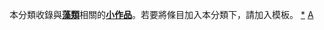 {{hiddencat}}
本分類收錄與'''[[藻類|藻類]]'''相關的'''[[Wikipedia:小作品|小作品]]'''。若要將條目加入本分類下，請加入'''{{tl|Algae-stub}}'''模板。
[[category:藻類|*]]
[[category:植物小作品|A]]